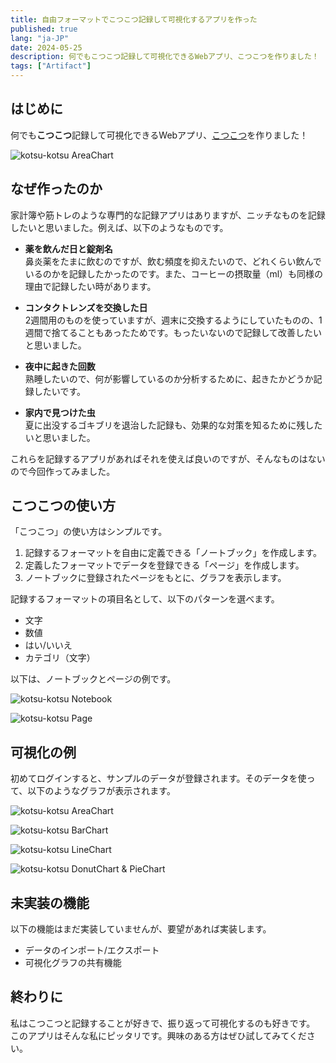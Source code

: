 ```yaml
---
title: 自由フォーマットでこつこつ記録して可視化するアプリを作った
published: true
lang: "ja-JP"
date: 2024-05-25
description: 何でもこつこつ記録して可視化できるWebアプリ、こつこつを作りました！
tags: ["Artifact"]
---
```



## はじめに

何でも**こつこつ**記録して可視化できるWebアプリ、[こつこつ](https://kotsu-kotsu.vercel.app)を作りました！

<Image
  src="http://res.cloudinary.com/silverbirder/image/upload/v1716635435/wepuhxujcptqz2rixztk.png"
  width={500}
  height={500}
  layout="constrained"
  alt="kotsu-kotsu AreaChart"
/>

## なぜ作ったのか

家計簿や筋トレのような専門的な記録アプリはありますが、ニッチなものを記録したいと思いました。例えば、以下のようなものです。

- **薬を飲んだ日と錠剤名**  
鼻炎薬をたまに飲むのですが、飲む頻度を抑えたいので、どれくらい飲んでいるのかを記録したかったのです。また、コーヒーの摂取量（ml）も同様の理由で記録したい時があります。

- **コンタクトレンズを交換した日**  
2週間用のものを使っていますが、週末に交換するようにしていたものの、1週間で捨てることもあったためです。もったいないので記録して改善したいと思いました。

- **夜中に起きた回数**  
熟睡したいので、何が影響しているのか分析するために、起きたかどうか記録したいです。

- **家内で見つけた虫**  
夏に出没するゴキブリを退治した記録も、効果的な対策を知るために残したいと思いました。

これらを記録するアプリがあればそれを使えば良いのですが、そんなものはないので今回作ってみました。

## こつこつの使い方

「こつこつ」の使い方はシンプルです。

1. 記録するフォーマットを自由に定義できる「ノートブック」を作成します。
2. 定義したフォーマットでデータを登録できる「ページ」を作成します。
3. ノートブックに登録されたページをもとに、グラフを表示します。

記録するフォーマットの項目名として、以下のパターンを選べます。

- 文字
- 数値
- はい/いいえ
- カテゴリ（文字）

以下は、ノートブックとページの例です。

<Image
  src="http://res.cloudinary.com/silverbirder/image/upload/v1716643172/vtodrr6bzzg3siw2zel0.png"
  width={500}
  height={500}
  layout="constrained"
  alt="kotsu-kotsu Notebook"
/>

<Image
  src="http://res.cloudinary.com/silverbirder/image/upload/v1716643174/oqobq91izn1nin1wlruw.png"
  width={500}
  height={500}
  layout="constrained"
  alt="kotsu-kotsu Page"    
/>

## 可視化の例

初めてログインすると、サンプルのデータが登録されます。そのデータを使って、以下のようなグラフが表示されます。

<Image
  src="http://res.cloudinary.com/silverbirder/image/upload/v1716635435/wepuhxujcptqz2rixztk.png"
  width={500}
  height={500}
  layout="constrained"
  alt="kotsu-kotsu AreaChart"
/>

<Image
  src="http://res.cloudinary.com/silverbirder/image/upload/v1716635437/mudp6eb8karjcsr4ghqf.png"
  width={500}
  height={500}
  layout="constrained"
  alt="kotsu-kotsu BarChart"
/>

<Image
  src="http://res.cloudinary.com/silverbirder/image/upload/v1716635439/vptkdthlk9ky035xhwkf.png"
  width={500}
  height={500}
  layout="constrained"
  alt="kotsu-kotsu LineChart"
/>

<Image
  src="http://res.cloudinary.com/silverbirder/image/upload/v1716635442/gvl19gniunq5hy29gxjn.png"
  width={500}
  height={500}
  layout="constrained"
  alt="kotsu-kotsu DonutChart & PieChart"
/>

## 未実装の機能

以下の機能はまだ実装していませんが、要望があれば実装します。

- データのインポート/エクスポート
- 可視化グラフの共有機能

## 終わりに

私はこつこつと記録することが好きで、振り返って可視化するのも好きです。
このアプリはそんな私にピッタリです。興味のある方はぜひ試してみてください。
